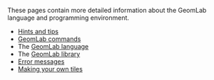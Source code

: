 {{GeomLab}}
These pages contain more detailed information about the GeomLab language and
programming environment.
*[[Hints and tips for GeomLab|Hints and tips]]
*[[GeomLab commands|GeomLab commands]]
*The [[The GeomLab language|GeomLab language]]
*The [[The GeomLab library|GeomLab library]]
*[[Error messages from GeomLab|Error messages]]
*[[Making your own tiles]]